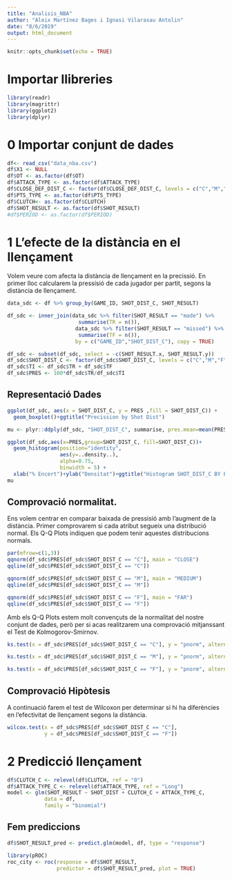 ```yaml
---
title: "Analisis_NBA"
author: "Aleix Martínez Bages i Ignasi Vilarasau Antolin"
date: "8/6/2019"
output: html_document
---
```


```r
knitr::opts_chunk$set(echo = TRUE)
```

# Importar llibreries
```r
library(readr)
library(magrittr)
library(ggplot2)
library(dplyr)
```


# 0 Importar conjunt de dades
```r
df<- read_csv("data_nba.csv")
df$X1 <- NULL
df$OT <- as.factor(df$OT)
df$ATTACK_TYPE <- as.factor(df$ATTACK_TYPE)
df$CLOSE_DEF_DIST_C <- factor(df$CLOSE_DEF_DIST_C, levels = c("C","M","F"))
df$PTS_TYPE <- as.factor(df$PTS_TYPE)
df$CLUTCH<- as.factor(df$CLUTCH)
df$SHOT_RESULT <- as.factor(df$SHOT_RESULT)
#df$PERIOD <- as.factor(df$PERIOD)
```


# 1 L'efecte de la distància en el llençament
Volem veure com afecta la distància de llençament en la precissió. En primer lloc calcularem la pressisió de cada jugador per partit, segons la distància de llençament.
```r
data_sdc <- df %>% group_by(GAME_ID, SHOT_DIST_C, SHOT_RESULT)

df_sdc <- inner_join(data_sdc %>% filter(SHOT_RESULT == "made") %>% 
                       summarise(TR = n()),
                      data_sdc %>% filter(SHOT_RESULT == "missed") %>% 
                       summarise(TF = n()),
                      by = c("GAME_ID","SHOT_DIST_C"), copy = TRUE)

df_sdc <- subset(df_sdc, select = -c(SHOT_RESULT.x, SHOT_RESULT.y))
df_sdc$SHOT_DIST_C <- factor(df_sdc$SHOT_DIST_C, levels = c("C","M","F"))
df_sdc$TI <- df_sdc$TR + df_sdc$TF
df_sdc$PRES <- 100*df_sdc$TR/df_sdc$TI
```

## Representació Dades
```r
ggplot(df_sdc, aes(x = SHOT_DIST_C, y = PRES ,fill = SHOT_DIST_C)) +
  geom_boxplot()+ggtitle("Precission by Shot Dist")

mu <- plyr::ddply(df_sdc, "SHOT_DIST_C", summarise, pres.mean=mean(PRES), pres.sd =sd(PRES) )

ggplot(df_sdc,aes(x=PRES,group=SHOT_DIST_C, fill=SHOT_DIST_C))+
  geom_histogram(position="identity",
                 aes(y=..density..),
                 alpha=0.75,
                 binwidth = 5) + 
  xlab("% Encert")+ylab("Densitat")+ggtitle("Histogram SHOT_DIST_C BY PRECISION")
mu
```

## Comprovació normalitat.
Ens volem centrar en comparar baixada de pressisió amb l'augment de la distància. Primer comprovarem si cada atribut segueix una distribució normal. Els Q-Q Plots indiquen que podem tenir aquestes distribucions normals.
```r
par(mfrow=c(1,3))
qqnorm(df_sdc$PRES[df_sdc$SHOT_DIST_C == "C"], main = "CLOSE")
qqline(df_sdc$PRES[df_sdc$SHOT_DIST_C == "C"])

qqnorm(df_sdc$PRES[df_sdc$SHOT_DIST_C == "M"], main = "MEDIUM")
qqline(df_sdc$PRES[df_sdc$SHOT_DIST_C == "M"])

qqnorm(df_sdc$PRES[df_sdc$SHOT_DIST_C == "F"], main = "FAR")
qqline(df_sdc$PRES[df_sdc$SHOT_DIST_C == "F"])
```

Amb els Q-Q Plots estem molt convençuts de la normalitat del nostre conjunt de dades, però per si acas realitzarem una comprovació mitjanssant el Test de Kolmogorov-Smirnov.

```r
ks.test(x = df_sdc$PRES[df_sdc$SHOT_DIST_C == "C"], y = "pnorm", alternative = "two.sided")

ks.test(x = df_sdc$PRES[df_sdc$SHOT_DIST_C == "M"], y = "pnorm", alternative = "two.sided")

ks.test(x = df_sdc$PRES[df_sdc$SHOT_DIST_C == "F"], y = "pnorm", alternative = "two.sided")
```

## Comprovació Hipòtesis
 A continuació farem el test de Wilcoxon per determinar si hi ha diferències en l'efectivitat de llençament segons la distància.
```r
wilcox.test(x = df_sdc$PRES[df_sdc$SHOT_DIST_C == "C"],
            y = df_sdc$PRES[df_sdc$SHOT_DIST_C == "F"])
```

# 2 Predicció llençament
```r
df$CLUTCH_C <- relevel(df$CLUTCH, ref = "0")
df$ATTACK_TYPE_C <- relevel(df$ATTACK_TYPE, ref = "Long")
model <- glm(SHOT_RESULT ~ SHOT_DIST + CLUTCH_C + ATTACK_TYPE_C,
            data = df,
            family = "binomial")
```


## Fem prediccions
```r
df$SHOT_RESULT_pred <- predict.glm(model, df, type = "response")
```

```r
library(pROC)
roc_city <- roc(response = df$SHOT_RESULT, 
                predictor = df$SHOT_RESULT_pred, plot = TRUE)
```

